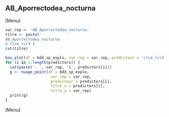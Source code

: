 ##  AB_Aporrectodea_nocturna
[Menu]
```r
var_rep <- 'AB_Aporrectodea_nocturna'
titre <- paste('
AB_Aporrectodea_nocturna
& clcm_lvl3')
cat(titre)

box_plot(df = bdd_sp_explo, var_rep = var_rep, predicteur = 'clcm_lvl3', titre_x = 'clcm_lvl3', titre_y = var_rep)
for (i in 1:length(predictors)) {
  cat(paste('- ', var_rep, '&', predictors[i]))
  g <- nuage_point(df = bdd_sp_explo,
                    var_rep = var_rep,
                    predicteur = predictors[i],
                    titre_x = predictors[i],
                    titre_y = var_rep)
  print(g)
}
```
[Menu] 



